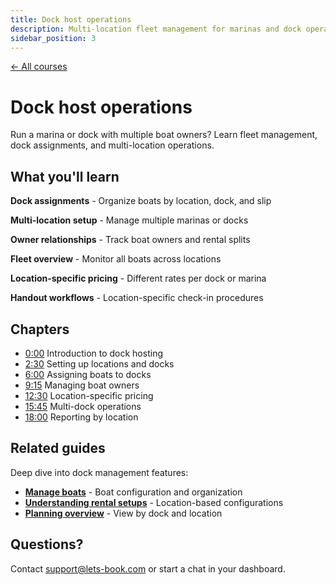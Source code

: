 ```yaml
---
title: Dock host operations
description: Multi-location fleet management for marinas and dock operators
sidebar_position: 3
---
```



<div style={{marginBottom: '2rem'}}>
  <a href="/courses" style={{color: '#12c19b', textDecoration: 'none', fontWeight: '600', display: 'inline-flex', alignItems: 'center', gap: '0.5rem', transition: 'opacity 0.2s', background: 'none', padding: 0, border: 'none'}}>
    ← All courses
  </a>
</div>

# Dock host operations

<VideoPlayer videoId="VIDEO_ID_HERE" title="Dock host operations" />

Run a marina or dock with multiple boat owners? Learn fleet management, dock assignments, and multi-location operations.

## What you'll learn

**Dock assignments** - Organize boats by location, dock, and slip

**Multi-location setup** - Manage multiple marinas or docks

**Owner relationships** - Track boat owners and rental splits

**Fleet overview** - Monitor all boats across locations

**Location-specific pricing** - Different rates per dock or marina

**Handout workflows** - Location-specific check-in procedures

## Chapters

- [0:00](https://www.youtube.com/watch?v=VIDEO_ID_HERE&t=0s) Introduction to dock hosting
- [2:30](https://www.youtube.com/watch?v=VIDEO_ID_HERE&t=150s) Setting up locations and docks
- [6:00](https://www.youtube.com/watch?v=VIDEO_ID_HERE&t=360s) Assigning boats to docks
- [9:15](https://www.youtube.com/watch?v=VIDEO_ID_HERE&t=555s) Managing boat owners
- [12:30](https://www.youtube.com/watch?v=VIDEO_ID_HERE&t=750s) Location-specific pricing
- [15:45](https://www.youtube.com/watch?v=VIDEO_ID_HERE&t=945s) Multi-dock operations
- [18:00](https://www.youtube.com/watch?v=VIDEO_ID_HERE&t=1080s) Reporting by location

## Related guides

Deep dive into dock management features:

- **[Manage boats](/guides/boats/manage-boats)** - Boat configuration and organization
- **[Understanding rental setups](/guides/settings/understanding-rental-setup)** - Location-based configurations
- **[Planning overview](/guides/day-to-day/planning-overview)** - View by dock and location

## Questions?

Contact [support@lets-book.com](mailto:support@lets-book.com) or start a chat in your dashboard.
